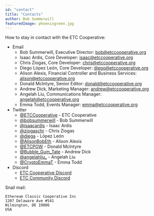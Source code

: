 ```yaml
---
id: "contact"
title: "Contacts"
author: Bob Summerwill
featuredImage: phoenixgreen.jpg
---
```


How to stay in contact with the ETC Cooperative:

- Email
    - Bob Summerwill, Executive Director: bob@etccooperative.org
    - Isaac Ardis, Core Developer: isaac@etccooperative.org
    - Chris Ziogas, Core Developer: chris@etccooperative.org
    - Diego López León, Core Developer: diego@etccooperative.org
    - Alison Alexis, Financial Controller and Business Services: alison@etccooperative.org
    - Donald McIntyre, Senior Editor: donald@etccooperative.org
    - Andrew Dick, Marketing Manager: andrew@etccooperative.org
    - Angelah Liu, Communications Manager: angelah@etccooperative.org
    - Emma Todd, Events Manager: emma@etccooperative.org
- Twitter
    - [@ETCCooperative](https://twitter.com/ETCCooperative) - ETC Cooperative
    - [@bobsummerwill](https://twitter.com/bobsummerwill) - Bob Summerwill
    - [@isaacardis](https://twitter.com/isaacardis) - Isaac Ardis
    - [@ziogaschr](https://twitter.com/ziogaschr) - Chris Ziogas
    - [@diega](https://twitter.com/diega) -  López León
    - [@AlisonBobEth](https://twitter.com/AlisonBobEth) - Alison Alexis
    - [@ETCPOW](https://twitter.com/ETCPOW) - Donald McIntyre
    - [@Bubble_Gum_Tate](https://twitter.com/Bubble_Gum_Tate) - Andrew Dick
    - [@angelahliu_](https://twitter.com/angelahliu_) - Angelah Liu
    - [@CryptoEmmaT](https://twitter.com/CryptoEmmaT) - Emma Todd
- Discord
    - [ETC Cooperative Discord](https://discord.gg/5wDyd6u6pU)
    - [ETC Community Discord](https://ethereumclassic.org/discord)

Snail mail:

    Ethereum Classic Cooperative Inc
    1207 Delaware Ave #541
    Wilmington, DE 19806
    USA
